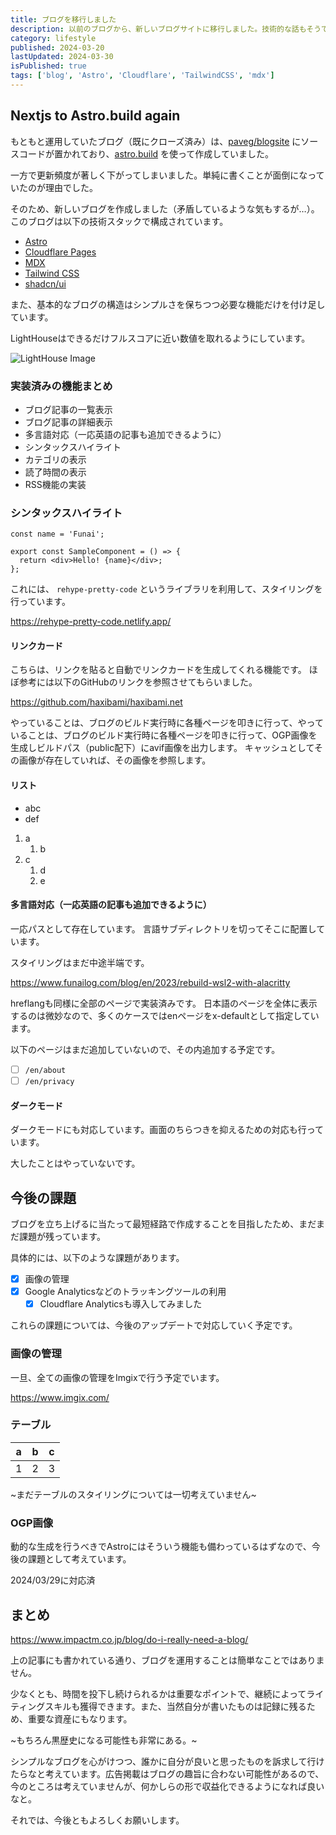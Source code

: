```yaml
---
title: ブログを移行しました
description: 以前のブログから、新しいブログサイトに移行しました。技術的な話もそうですが、アーキテクチャ全体を見直して、UI全体を見やすくしています。
category: lifestyle
published: 2024-03-20
lastUpdated: 2024-03-30
isPublished: true
tags: ['blog', 'Astro', 'Cloudflare', 'TailwindCSS', 'mdx']
---
```


## Nextjs to Astro.build again

もともと運用していたブログ（既にクローズ済み）は、[paveg/blogsite](https://github.com/paveg/blogsite) にソースコードが置かれており、[astro.build](https://astro.build/) を使って作成していました。

一方で更新頻度が著しく下がってしまいました。単純に書くことが面倒になっていたのが理由でした。

そのため、新しいブログを作成しました（矛盾しているような気もするが…）。
このブログは以下の技術スタックで構成されています。

- [Astro](https://astro.build/)
- [Cloudflare Pages](https://pages.cloudflare.com/)
- [MDX](https://mdxjs.com/)
- [Tailwind CSS](https://tailwindcss.com/)
- [shadcn/ui](https://ui.shadcn.com/)

また、基本的なブログの構造はシンプルさを保ちつつ必要な機能だけを付け足しています。

LightHouseはできるだけフルスコアに近い数値を取れるようにしています。

![LightHouse Image](https://funailog.imgix.net/2024/lighthouse.png?auto=format,compress,enhance)

### 実装済みの機能まとめ

- ブログ記事の一覧表示
- ブログ記事の詳細表示
- 多言語対応（一応英語の記事も追加できるように）
- シンタックスハイライト
- カテゴリの表示
- 読了時間の表示
- RSS機能の実装

### シンタックスハイライト

```tsx /Funai/ [4, 5] {4} title="sample-component.tsx" caption="The sample code is above"
const name = 'Funai';

export const SampleComponent = () => {
  return <div>Hello! {name}</div>;
};
```

これには、 `rehype-pretty-code` というライブラリを利用して、スタイリングを行っています。

https://rehype-pretty-code.netlify.app/

#### リンクカード

こちらは、リンクを貼ると自動でリンクカードを生成してくれる機能です。
ほぼ参考には以下のGitHubのリンクを参照させてもらいました。

https://github.com/haxibami/haxibami.net

やっていることは、ブログのビルド実行時に各種ページを叩きに行って、やっていることは、ブログのビルド実行時に各種ページを叩きに行って、OGP画像を生成しビルドパス（public配下）にavif画像を出力します。
キャッシュとしてその画像が存在していれば、その画像を参照します。

#### リスト

- abc
- def

1. a
   1. b
2. c
   1. d
   2. e

#### 多言語対応（一応英語の記事も追加できるように）

一応パスとして存在しています。
言語サブディレクトリを切ってそこに配置しています。

スタイリングはまだ中途半端です。

https://www.funailog.com/blog/en/2023/rebuild-wsl2-with-alacritty

hreflangも同様に全部のページで実装済みです。
日本語のページを全体に表示するのは微妙なので、多くのケースではenページをx-defaultとして指定しています。

以下のページはまだ追加していないので、その内追加する予定です。

- [ ] `/en/about`
- [ ] `/en/privacy`

#### ダークモード

ダークモードにも対応しています。画面のちらつきを抑えるための対応も行っています。

大したことはやっていないです。

## 今後の課題

ブログを立ち上げるに当たって最短経路で作成することを目指したため、まだまだ課題が残っています。

具体的には、以下のような課題があります。

- [x] 画像の管理
- [x] Google Analyticsなどのトラッキングツールの利用
  - [x] Cloudflare Analyticsも導入してみました

これらの課題については、今後のアップデートで対応していく予定です。

### 画像の管理

一旦、全ての画像の管理をImgixで行う予定でいます。

https://www.imgix.com/

### テーブル

| a   | b   | c   |
| --- | --- | --- |
| 1   | 2   | 3   |

~まだテーブルのスタイリングについては一切考えていません~

### OGP画像

動的な生成を行うべきでAstroにはそういう機能も備わっているはずなので、今後の課題として考えています。

2024/03/29に対応済

## まとめ

https://www.impactm.co.jp/blog/do-i-really-need-a-blog/

上の記事にも書かれている通り、ブログを運用することは簡単なことではありません。

少なくとも、時間を投下し続けられるかは重要なポイントで、継続によってライティングスキルも獲得できます。また、当然自分が書いたものは記録に残るため、重要な資産にもなります。

~もちろん黒歴史になる可能性も非常にある。~

シンプルなブログを心がけつつ、誰かに自分が良いと思ったものを訴求して行けたらなと考えています。広告掲載はブログの趣旨に合わない可能性があるので、今のところは考えていませんが、何かしらの形で収益化できるようになれば良いなと。

それでは、今後ともよろしくお願いします。
